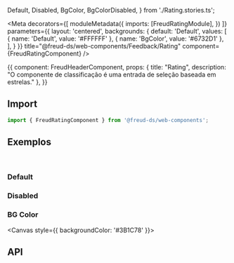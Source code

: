   Default,
  Disabled,
  BgColor,
  BgColorDisabled,
} from './Rating.stories.ts';

<Meta
  decorators={[
    moduleMetadata({
      imports: [FreudRatingModule],
    })
  ]}
  parameters={{
    layout: 'centered',
    backgrounds: {
      default: 'Default',
      values: [
        { name: 'Default', value: '#FFFFFF' },
        { name: 'BgColor', value: '#6732D1' },
      ],
    }
  }}
title="@freud-ds/web-components/Feedback/Rating" component={FreudRatingComponent} />

<Story name="Storyname-hidden">
  {{
    component: FreudHeaderComponent,
    props: {
      title: "Rating",
      description: "O componente de classificação é uma entrada de seleção baseada em estrelas."
    },
  }}
</Story>

## <a id="importing"></a>Import

```ts
import { FreudRatingComponent } from '@freud-ds/web-components';
```

## <a id="exemplos"></a>Exemplos
<br />

### Default
<Canvas>
  <Story story={Default}/>
</Canvas>

### Disabled
<Canvas>
  <Story story={Disabled}/>
</Canvas>

### BG Color
<Canvas style={{ backgroundColor: '#3B1C78' }}>
  <Story story={BgColor}/>
  <Story story={BgColorDisabled}/>
</Canvas>


## <a id="api"></a>API

<ArgsTable of={FreudRatingComponent} />

